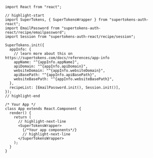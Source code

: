 
```tsx
import React from "react";

// highlight-start
import SuperTokens, { SuperTokensWrapper } from "supertokens-auth-react";
import EmailPassword from "supertokens-auth-react/recipe/emailpassword";
import Session from "supertokens-auth-react/recipe/session";

SuperTokens.init({
  appInfo: {
    // learn more about this on https://supertokens.com/docs/references/app-info
    appName: "^{appInfo.appName}",
    apiDomain: "^{appInfo.apiDomain}",
    websiteDomain: "^{appInfo.websiteDomain}",
    apiBasePath: "^{appInfo.apiBasePath}",
    websiteBasePath: "^{appInfo.websiteBasePath}",
  },
  recipeList: [EmailPassword.init(), Session.init()],
});
// highlight-end

/* Your App */
class App extends React.Component {
  render() {
    return (
      // highlight-next-line
      <SuperTokensWrapper>
        {/*Your app components*/}
        // highlight-next-line
      </SuperTokensWrapper>
    );
  }
}
```
